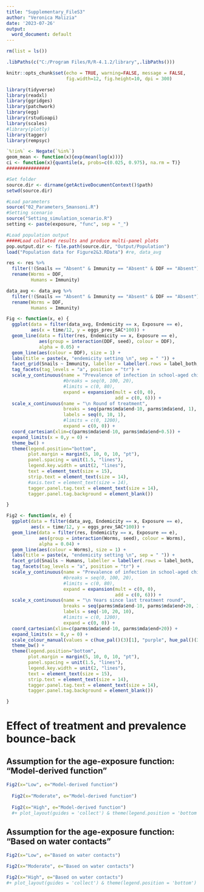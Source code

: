 ```yaml
---
title: "Supplementary_FileS3"
author: "Veronica Malizia"
date: '2023-07-26'
output:
  word_document: default
---
```


```r
rm(list = ls())

.libPaths(c("C:/Program Files/R/R-4.1.2/library",.libPaths()))

knitr::opts_chunk$set(echo = TRUE, warning=FALSE, message = FALSE,
                      fig.width=12, fig.height=10, dpi = 300)
```

```r

library(tidyverse)
library(readxl)
library(ggridges)
library(patchwork)
library(egg)
library(rstudioapi)
library(scales)
#library(plotly)
library(tagger)
library(rempsyc)

`%!in%` <- Negate(`%in%`)
geom_mean <- function(x){exp(mean(log(x)))}
ci <- function(x){quantile(x, probs=c(0.025, 0.975), na.rm = T)}
################

#Set folder
source.dir <- dirname(getActiveDocumentContext()$path)
setwd(source.dir)

#Load parameters
source("02_Parameters_Smansoni.R")
#Setting scenario
source("Setting_simulation_scenario.R")
setting <- paste(exposure, "func", sep = "_")

```

```r
#Load population output
#####Load collated results and produce multi-panel plots
pop.output.dir <- file.path(source.dir, "Output/Population")
load("Population data for Figure2&3.RData") #re, data_avg

res <- res %>%
  filter(!(Snails == "Absent" & Immunity == "Absent" & DDF == "Absent")) %>%
  rename(Worms = DDF,
         Humans = Immunity)

data_avg <- data_avg %>% 
  filter(!(Snails == "Absent" & Immunity == "Absent" & DDF == "Absent")) %>%
  rename(Worms = DDF,
         Humans = Immunity)

```

```r

Fig <- function(x, e) {
  ggplot(data = filter(data_avg, Endemicity == x, Exposure == e),
         aes(x = time/12, y = eggs_prev_SAC*100)) +
  geom_line(data = filter(res, Endemicity == x, Exposure == e),
            aes(group = interaction(DDF, seed), colour = DDF), 
            alpha = 0.05) +
  geom_line(aes(colour = DDF), size = 1) +
  labs(title = paste(x, "endemicity setting \n", sep = " ")) +
  facet_grid(Snails ~ Immunity, labeller = labeller(.rows = label_both, .cols = label_both)) +
  tag_facets(tag_levels = "a", position = "tr") +
  scale_y_continuous(name = "Prevalence of infection in school-aged children (%) \n",
                     #breaks = seq(0, 100, 20),
                     #limits = c(0, 80),
                     expand = expansion(mult = c(0, 0), 
                                        add = c(0, 6))) +
  scale_x_continuous(name = "\n Round of treatment",
                     breaks = seq(parms$mda$end-10, parms$mda$end, 1),
                     labels = seq(0, 10, 1),
                     #limits = c(0, 1200),
                     expand = c(0, 0)) +
  coord_cartesian(xlim=c(parms$mda$end-10, parms$mda$end+0.5)) +
  expand_limits(x = 0,y = 0) +
  theme_bw() +
  theme(legend.position="bottom",
        plot.margin = margin(5, 10, 0, 10, "pt"),
        panel.spacing = unit(1.5, "lines"),
        legend.key.width = unit(2, "lines"),
        text = element_text(size = 15),
        strip.text = element_text(size = 14),
        #axis.text = element_text(size = 14),
        tagger.panel.tag.text = element_text(size = 14),
        tagger.panel.tag.background = element_blank())

}

Fig2 <- function(x, e) {
  ggplot(data = filter(data_avg, Endemicity == x, Exposure == e),
         aes(x = time/12, y = eggs_prev_SAC*100)) +
  geom_line(data = filter(res, Endemicity == x, Exposure == e),
            aes(group = interaction(Worms, seed), colour = Worms), 
            alpha = 0.04) +
  geom_line(aes(colour = Worms), size = 1) +
  labs(title = paste(x, "endemicity setting \n", sep = " ")) +
  facet_grid(Snails ~ Humans, labeller = labeller(.rows = label_both, .cols = label_both)) +
  tag_facets(tag_levels = "a", position = "tr") +
  scale_y_continuous(name = "Prevalence of infection in school-aged children (%) \n",
                     #breaks = seq(0, 100, 20),
                     #limits = c(0, 80),
                     expand = expansion(mult = c(0, 0), 
                                        add = c(0, 6))) +
  scale_x_continuous(name = "\n Years since last treatment round",
                     breaks = seq(parms$mda$end-10, parms$mda$end+20, 10),
                     labels = seq(-10, 20, 10),
                     #limits = c(0, 1200),
                     expand = c(0, 0)) +
  coord_cartesian(xlim=c(parms$mda$end-10, parms$mda$end+20)) +
  expand_limits(x = 0,y = 0) +
  scale_colour_manual(values = c(hue_pal()(3)[1], "purple", hue_pal()(3)[3])) +
  theme_bw() +
  theme(legend.position="bottom",
        plot.margin = margin(5, 10, 0, 10, "pt"),
        panel.spacing = unit(1.5, "lines"),
        legend.key.width = unit(2, "lines"),
        text = element_text(size = 15),
        strip.text = element_text(size = 14),
        tagger.panel.tag.text = element_text(size = 14),
        tagger.panel.tag.background = element_blank())

}

```

# Effect of treatment and prevalence bounce-back

<!-- ## Assumption for the age-exposure function: "Model-derived function" -->

<!-- ```{r age-intensity plot ICL, echo=FALSE} -->

<!-- Fig(x="Low", e="Model-derived function")  -->

<!--   Fig(x="Moderate", e="Model-derived function")  -->

<!--   Fig(x="High", e="Model-derived function")  -->
<!--   #+ plot_layout(guides = 'collect', ncol = 1) & theme(legend.position = 'bottom') -->

<!-- ``` -->

<!-- ## Assumption for the age-exposure function: "Based on water contacts" -->

<!-- ```{r age-intensity plot Sow, echo=FALSE} -->

<!-- Fig(x="Low", e="Based on water contacts")   -->

<!-- Fig(x="Moderate", e="Based on water contacts")   -->

<!-- Fig(x="High", e="Based on water contacts")  -->
<!-- #+ plot_layout(guides = 'collect') & theme(legend.position = 'bottom') -->

<!-- ``` -->

<!-- ## Resurgence of prevalence -->

## Assumption for the age-exposure function: "Model-derived function"

```r

Fig2(x="Low", e="Model-derived function")  
  
  Fig2(x="Moderate", e="Model-derived function")  
  
  Fig2(x="High", e="Model-derived function") 
  #+ plot_layout(guides = 'collect') & theme(legend.position = 'bottom')

```

## Assumption for the age-exposure function: "Based on water contacts"

```r

Fig2(x="Low", e="Based on water contacts") 

Fig2(x="Moderate", e="Based on water contacts") 

Fig2(x="High", e="Based on water contacts") 
#+ plot_layout(guides = 'collect') & theme(legend.position = 'bottom')

```
